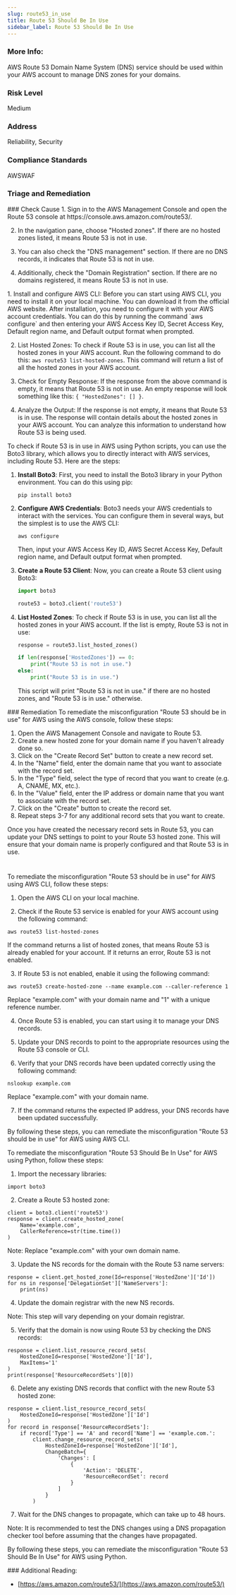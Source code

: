 ```yaml
---
slug: route53_in_use
title: Route 53 Should Be In Use
sidebar_label: Route 53 Should Be In Use
---
```


### More Info:

AWS Route 53 Domain Name System (DNS) service should be used within your AWS account to manage DNS zones for your domains.

### Risk Level

Medium

### Address

Reliability, Security

### Compliance Standards

AWSWAF


### Triage and Remediation
<Tabs>

<Tab title='Cause'>
### Check Cause
<AccordionGroup>
<Accordion title='Using Console' defaultOpen='true'>
1. Sign in to the AWS Management Console and open the Route 53 console at https://console.aws.amazon.com/route53/.
   
2. In the navigation pane, choose "Hosted zones". If there are no hosted zones listed, it means Route 53 is not in use.

3. You can also check the "DNS management" section. If there are no DNS records, it indicates that Route 53 is not in use.

4. Additionally, check the "Domain Registration" section. If there are no domains registered, it means Route 53 is not in use.
</Accordion>

<Accordion title='Using CLI'>
1. Install and configure AWS CLI: Before you can start using AWS CLI, you need to install it on your local machine. You can download it from the official AWS website. After installation, you need to configure it with your AWS account credentials. You can do this by running the command `aws configure` and then entering your AWS Access Key ID, Secret Access Key, Default region name, and Default output format when prompted.

2. List Hosted Zones: To check if Route 53 is in use, you can list all the hosted zones in your AWS account. Run the following command to do this: `aws route53 list-hosted-zones`. This command will return a list of all the hosted zones in your AWS account.

3. Check for Empty Response: If the response from the above command is empty, it means that Route 53 is not in use. An empty response will look something like this: `{ "HostedZones": [] }`.

4. Analyze the Output: If the response is not empty, it means that Route 53 is in use. The response will contain details about the hosted zones in your AWS account. You can analyze this information to understand how Route 53 is being used.
</Accordion>

<Accordion title='Using Python'>
To check if Route 53 is in use in AWS using Python scripts, you can use the Boto3 library, which allows you to directly interact with AWS services, including Route 53. Here are the steps:

1. **Install Boto3**: First, you need to install the Boto3 library in your Python environment. You can do this using pip:
   ```
   pip install boto3
   ```

2. **Configure AWS Credentials**: Boto3 needs your AWS credentials to interact with the services. You can configure them in several ways, but the simplest is to use the AWS CLI:
   ```
   aws configure
   ```
   Then, input your AWS Access Key ID, AWS Secret Access Key, Default region name, and Default output format when prompted.

3. **Create a Route 53 Client**: Now, you can create a Route 53 client using Boto3:
   ```python
   import boto3

   route53 = boto3.client('route53')
   ```

4. **List Hosted Zones**: To check if Route 53 is in use, you can list all the hosted zones in your AWS account. If the list is empty, Route 53 is not in use:
   ```python
   response = route53.list_hosted_zones()

   if len(response['HostedZones']) == 0:
       print("Route 53 is not in use.")
   else:
       print("Route 53 is in use.")
   ```
   This script will print "Route 53 is not in use." if there are no hosted zones, and "Route 53 is in use." otherwise.
</Accordion>

</AccordionGroup>
</Tab>

<Tab title='Remediation'>
### Remediation

<AccordionGroup>
<Accordion title='Using Console' defaultOpen='true'>
To remediate the misconfiguration "Route 53 should be in use" for AWS using the AWS console, follow these steps:

1. Open the AWS Management Console and navigate to Route 53.
2. Create a new hosted zone for your domain name if you haven't already done so.
3. Click on the "Create Record Set" button to create a new record set.
4. In the "Name" field, enter the domain name that you want to associate with the record set.
5. In the "Type" field, select the type of record that you want to create (e.g. A, CNAME, MX, etc.).
6. In the "Value" field, enter the IP address or domain name that you want to associate with the record set.
7. Click on the "Create" button to create the record set.
8. Repeat steps 3-7 for any additional record sets that you want to create.

Once you have created the necessary record sets in Route 53, you can update your DNS settings to point to your Route 53 hosted zone. This will ensure that your domain name is properly configured and that Route 53 is in use.

#
</Accordion>

<Accordion title='Using CLI'>
To remediate the misconfiguration "Route 53 should be in use" for AWS using AWS CLI, follow these steps:

1. Open the AWS CLI on your local machine.

2. Check if the Route 53 service is enabled for your AWS account using the following command:
```
aws route53 list-hosted-zones
```
If the command returns a list of hosted zones, that means Route 53 is already enabled for your account. If it returns an error, Route 53 is not enabled.

3. If Route 53 is not enabled, enable it using the following command:
```
aws route53 create-hosted-zone --name example.com --caller-reference 1
```
Replace "example.com" with your domain name and "1" with a unique reference number.

4. Once Route 53 is enabled, you can start using it to manage your DNS records.

5. Update your DNS records to point to the appropriate resources using the Route 53 console or CLI.

6. Verify that your DNS records have been updated correctly using the following command:
```
nslookup example.com
```
Replace "example.com" with your domain name.

7. If the command returns the expected IP address, your DNS records have been updated successfully.

By following these steps, you can remediate the misconfiguration "Route 53 should be in use" for AWS using AWS CLI.
</Accordion>

<Accordion title='Using Python'>
To remediate the misconfiguration "Route 53 Should Be In Use" for AWS using Python, follow these steps:

1. Import the necessary libraries:

```
import boto3
```

2. Create a Route 53 hosted zone:

```
client = boto3.client('route53')
response = client.create_hosted_zone(
    Name='example.com',
    CallerReference=str(time.time())
)
```
Note: Replace "example.com" with your own domain name.

3. Update the NS records for the domain with the Route 53 name servers:

```
response = client.get_hosted_zone(Id=response['HostedZone']['Id'])
for ns in response['DelegationSet']['NameServers']:
    print(ns)
```

4. Update the domain registrar with the new NS records.

Note: This step will vary depending on your domain registrar.

5. Verify that the domain is now using Route 53 by checking the DNS records:

```
response = client.list_resource_record_sets(
    HostedZoneId=response['HostedZone']['Id'],
    MaxItems='1'
)
print(response['ResourceRecordSets'][0])
```

6. Delete any existing DNS records that conflict with the new Route 53 hosted zone:

```
response = client.list_resource_record_sets(
    HostedZoneId=response['HostedZone']['Id']
)
for record in response['ResourceRecordSets']:
    if record['Type'] == 'A' and record['Name'] == 'example.com.':
        client.change_resource_record_sets(
            HostedZoneId=response['HostedZone']['Id'],
            ChangeBatch={
                'Changes': [
                    {
                        'Action': 'DELETE',
                        'ResourceRecordSet': record
                    }
                ]
            }
        )
```

7. Wait for the DNS changes to propagate, which can take up to 48 hours.

Note: It is recommended to test the DNS changes using a DNS propagation checker tool before assuming that the changes have propagated.

By following these steps, you can remediate the misconfiguration "Route 53 Should Be In Use" for AWS using Python.
</Accordion>

</AccordionGroup>
</Tab>
</Tabs>
### Additional Reading:

- [https://aws.amazon.com/route53/](https://aws.amazon.com/route53/) 

